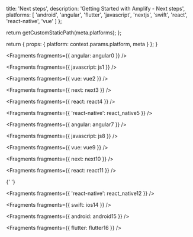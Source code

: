 
  title: 'Next steps',
  description: 'Getting Started with Amplify - Next steps',
  platforms: [
    'android',
    'angular',
    'flutter',
    'javascript',
    'nextjs',
    'swift',
    'react',
    'react-native',
    'vue'
  ]
};

  return getCustomStaticPath(meta.platforms);
};

  return {
    props: {
      platform: context.params.platform,
      meta
    }
  };
}


<Fragments fragments={{ angular: angular0 }} />


<Fragments fragments={{ javascript: js1 }} />


<Fragments fragments={{ vue: vue2 }} />


<Fragments fragments={{ next: next3 }} />


<Fragments fragments={{ react: react4 }} />


<Fragments fragments={{ 'react-native': react_native5 }} />


<Fragments fragments={{ angular: angular7 }} />


<Fragments fragments={{ javascript: js8 }} />


<Fragments fragments={{ vue: vue9 }} />


<Fragments fragments={{ next: next10 }} />


<Fragments fragments={{ react: react11 }} />


{' '}

<Fragments fragments={{ 'react-native': react_native12 }} />


<Fragments fragments={{ swift: ios14 }} />


<Fragments fragments={{ android: android15 }} />


<Fragments fragments={{ flutter: flutter16 }} />
